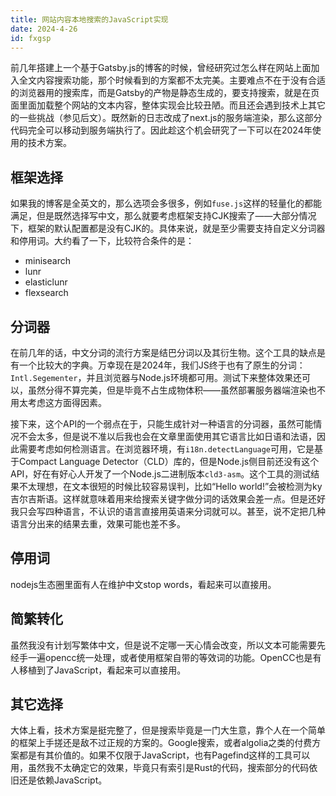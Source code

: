 ```yaml
---
title: 网站内容本地搜索的JavaScript实现
date: 2024-4-26
id: fxgsp
---
```


前几年搭建上一个基于Gatsby.js的博客的时候，曾经研究过怎么样在网站上面加入全文内容搜索功能，那个时候看到的方案都不太完美。主要难点不在于没有合适的浏览器用的搜索库，而是Gatsby的产物是静态生成的，要支持搜索，就是在页面里面加载整个网站的文本内容，整体实现会比较丑陋。而且还会遇到技术上其它的一些挑战（参见后文）。既然新的日志改成了next.js的服务端渲染，那么这部分代码完全可以移动到服务端执行了。因此趁这个机会研究了一下可以在2024年使用的技术方案。

## 框架选择

如果我的博客是全英文的，那么选项会多很多，例如`fuse.js`这样的轻量化的都能满足，但是既然选择写中文，那么就要考虑框架支持CJK搜索了——大部分情况下，框架的默认配置都是没有CJK的。具体来说，就是至少需要支持自定义分词器和停用词。大约看了一下，比较符合条件的是：

- minisearch
- lunr
- elasticlunr
- flexsearch

## 分词器

在前几年的话，中文分词的流行方案是结巴分词以及其衍生物。这个工具的缺点是有一个比较大的字典。万幸现在是2024年，我们JS终于也有了原生的分词：`Intl.Segementer`，并且浏览器与Node.js环境都可用。测试下来整体效果还可以，虽然分得不算完美，但是毕竟不占生成物体积——虽然部署服务器端渲染也不用太考虑这方面得因素。

接下来，这个API的一个弱点在于，只能生成针对一种语言的分词器，虽然可能情况不会太多，但是说不准以后我也会在文章里面使用其它语言比如日语和法语，因此需要考虑如何检测语言。在浏览器环境，有`i18n.detectLanguage`可用，它是基于Compact Language Detector（CLD）库的，但是Node.js侧目前还没有这个API，好在有好心人开发了一个Node.js二进制版本`cld3-asm`。这个工具的测试结果不太理想，在文本很短的时候比较容易误判，比如“Hello world!”会被检测为ky吉尔吉斯语。这样就意味着用来给搜索关键字做分词的话效果会差一点。但是还好我只会写四种语言，不认识的语言直接用英语来分词就可以。甚至，说不定把几种语言分出来的结果去重，效果可能也差不多。

## 停用词

nodejs生态圈里面有人在维护中文stop words，看起来可以直接用。

## 简繁转化

虽然我没有计划写繁体中文，但是说不定哪一天心情会改变，所以文本可能需要先经手一遍opencc统一处理，或者使用框架自带的等效词的功能。OpenCC也是有人移植到了JavaScript，看起来可以直接用。

## 其它选择

大体上看，技术方案是挺完整了，但是搜索毕竟是一门大生意，靠个人在一个简单的框架上手搓还是敌不过正规的方案的。Google搜索，或者algolia之类的付费方案都是有其价值的。如果不仅限于JavaScript，也有Pagefind这样的工具可以用，虽然我不太确定它的效果，毕竟只有索引是Rust的代码，搜索部分的代码依旧还是依赖JavaScript。
